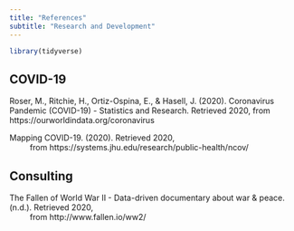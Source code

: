 ```yaml
---
title: "References"
subtitle: "Research and Development"
---
```


```r
library(tidyverse)
```

## COVID-19

Roser, M., Ritchie, H., Ortiz-Ospina, E., &amp; Hasell, J. (2020). Coronavirus Pandemic (COVID-19) - Statistics and Research. Retrieved 2020, from https://ourworldindata.org/coronavirus

Mapping COVID-19. (2020). Retrieved 2020,                                 
&emsp; &emsp; from https://systems.jhu.edu/research/public-health/ncov/

## Consulting

The Fallen of World War II - Data-driven documentary about war &amp; peace. (n.d.). Retrieved 2020,                
&emsp; &emsp; from http://www.fallen.io/ww2/

